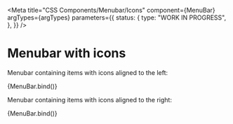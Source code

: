 
<Meta
  title="CSS Components/Menubar/Icons"
  component={MenuBar}
  argTypes={argTypes}
  parameters={{
    status: {
      type: "WORK IN PROGRESS",
    },
  }}
/>

# Menubar with icons

Menubar containing items with icons aligned to the left:

<Canvas>
  <Story name="With icons left" args={{ ...defaultArgs, iconPlacement: "before" }}>
    {MenuBar.bind()}
  </Story>
</Canvas>

Menubar containing items with icons aligned to the right:

<Canvas>
  <Story name="With icons right" args={{ ...defaultArgs, iconPlacement: "after" }}>
    {MenuBar.bind()}
  </Story>
</Canvas>
